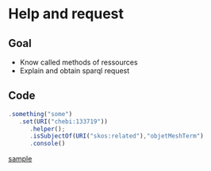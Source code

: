 # Help and request

## Goal
- Know called methods of ressources
- Explain and obtain sparql request

## Code 
```.js
.something("some")
   .set(URI("chebi:133719"))
      .helper();
      .isSubjectOf(URI("skos:related"),"objetMeshTerm")
      .console()      
```

[sample](./samples/help_console.html) 